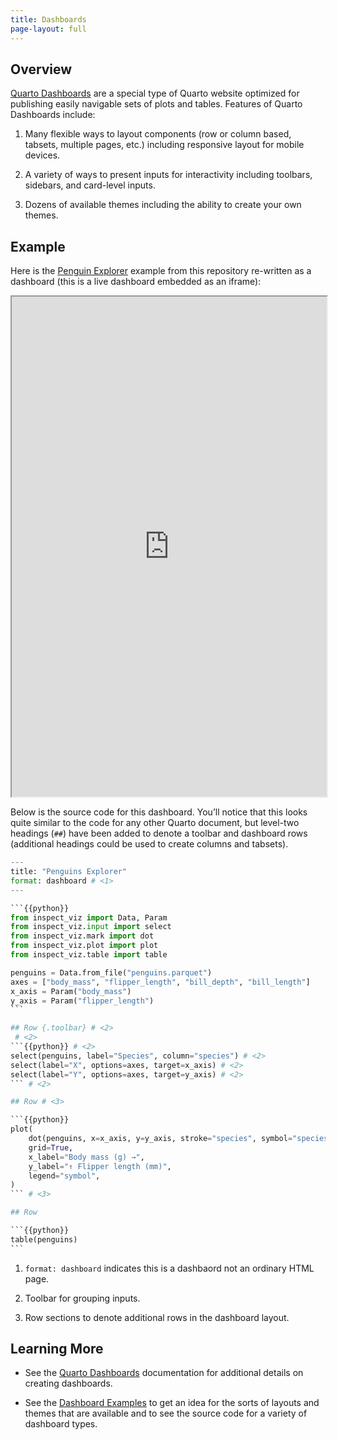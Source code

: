 ```yaml
---
title: Dashboards
page-layout: full
---
```


## Overview

[Quarto Dashboards](https://quarto.org/docs/dashboards/) are a special type of Quarto website optimized for publishing easily navigable sets of plots and tables. Features of Quarto Dashboards include:

1. Many flexible ways to layout components (row or column based, tabsets, multiple pages, etc.) including responsive layout for mobile devices.

2. A variety of ways to present inputs for interactivity including toolbars, sidebars, and card-level inputs.

3. Dozens of available themes including the ability to create your own themes.

## Example

Here is the [Penguin Explorer](examples/general/penguins/index.qmd) example from this repository re-written as a dashboard (this is a live dashboard embedded as an iframe):

```{=html}
<iframe src="https://jja.quarto.pub/penguins-explorer/" style="width: 100%; height: 800px;" class="border column-body-outset-right"></iframe>
```

Below is the source code for this dashboard. You'll notice that this looks quite similar to the code for any other Quarto document, but level-two headings (`##`) have been added to denote a toolbar and dashboard rows (additional headings could be used to create columns and tabsets). 

````python
---
title: "Penguins Explorer"
format: dashboard # <1>
---

```{{python}}
from inspect_viz import Data, Param
from inspect_viz.input import select
from inspect_viz.mark import dot
from inspect_viz.plot import plot
from inspect_viz.table import table

penguins = Data.from_file("penguins.parquet")
axes = ["body_mass", "flipper_length", "bill_depth", "bill_length"]
x_axis = Param("body_mass")
y_axis = Param("flipper_length")
```

## Row {.toolbar} # <2>
 # <2>
```{{python}} # <2>
select(penguins, label="Species", column="species") # <2>
select(label="X", options=axes, target=x_axis) # <2>
select(label="Y", options=axes, target=y_axis) # <2>
``` # <2>

## Row # <3>

```{{python}}
plot(
    dot(penguins, x=x_axis, y=y_axis, stroke="species", symbol="species"),
    grid=True,
    x_label="Body mass (g) →",
    y_label="↑ Flipper length (mm)",
    legend="symbol",
)
``` # <3>

## Row

```{{python}}
table(penguins)
```
````

1. `format: dashboard` indicates this is a dashbaord not an ordinary HTML page.

2. Toolbar for grouping inputs.

3. Row sections to denote additional rows in the dashboard layout.

## Learning More

- See the [Quarto Dashboards](https://quarto.org/docs/dashboards/) documentation for additional details on creating dashboards.

- See the [Dashboard Examples](https://quarto.org/docs/gallery/#dashboards) to get an idea for the sorts of layouts and themes that are available and to see the source code for a variety of dashboard types.